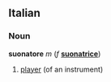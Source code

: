 ==Italian==
===Noun===
'''suonatore''' ''m'' (''f'' '''[[suonatrice]]''')
#[[player]] (of an instrument)